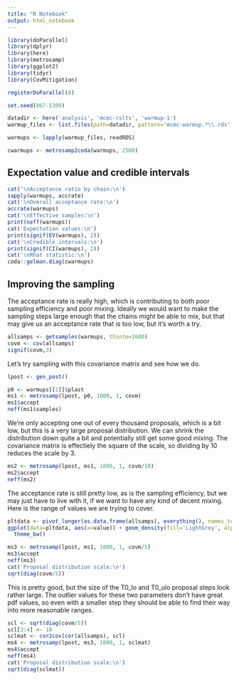```yaml
---
title: "R Notebook"
output: html_notebook
---
```


```r
library(doParallel)
library(dplyr)
library(here)
library(metrosamp)
library(ggplot2)
library(tidyr)
library(CovMitigation)

registerDoParallel(8)

set.seed(867-5309)
```

```r
datadir <- here('analysis', 'mcmc-rslts', 'warmup-1')
warmup_files <- list.files(path=datadir, pattern='mcmc-warmup.*\\.rds', full.names=TRUE)

warmups <- lapply(warmup_files, readRDS)

cwarmups <- metrosamp2coda(warmups, 2500)
```

## Expectation value and credible intervals
```r
cat('\nAcceptance ratio by chain:\n')
sapply(warmups, accrate)
cat('\nOverall acceptance rate:\n')
accrate(warmups)
cat('\nEffective samples:\n')
print(neff(warmups))
cat('Expectation values:\n')
print(signif(EV(warmups), 2))
cat('\nCredible intervals:\n')
print(signif(CI(warmups), 2))
cat('\nRhat statistic:\n')
coda::gelman.diag(cwarmups)
```


## Improving the sampling

The acceptance rate is really high, which is contributing to both poor sampling
efficiency and poor mixing.  Ideally we would want to make the sampling steps
large enough that the chains might be able to mix, but that may give us an 
acceptance rate that is too low, but it's worth a try.

```r
allsamps <- getsamples(warmups, thinto=1600)
covm <- cov(allsamps)
signif(covm,3)
```

Let's try sampling with this covariance matrix and see how we do.
```r

lpost <- gen_post()

p0 <- warmups[[1]]$plast
ms1 <- metrosamp(lpost, p0, 1000, 1, covm)
ms1$accept
neff(ms1$samples)
```

We're only accepting one out of every thousand proposals, which is a bit low, but
this is a very large proposal distribution.  We can shrink the distribution down
quite a bit and potentially still get some good mixing.  The covariance matrix
is effectiely the square of the scale, so dividing by 10 reduces the scale by 3.

```r
ms2 <- metrosamp(lpost, ms1, 1000, 1, covm/10)
ms2$accept
neff(ms2)
```

The acceptance rate is still pretty low, as is the sampling efficiency, but we may
just have to live with it, if we want to have any kind of decent mixing.  Here is
the range of values we are trying to cover.  

```r
pltdata <- pivot_longer(as.data.frame(allsamps), everything(), names_to = 'parameter')
ggplot(data=pltdata, aes(x=value)) + geom_density(fill='LightGrey', alpha=0.5) + facet_wrap(~parameter, scales='free') +
  theme_bw()

```

```r
ms3 <- metrosamp(lpost, ms1, 1000, 1, covm/5)
ms3$accept
neff(ms3)
cat('Proposal distribution scale:\n')
sqrt(diag(covm/5))
```

This is pretty good, but the size of the T0_lo and T0_ulo proposal steps look 
rather large.  The outlier values for these two parameters don't have great pdf
values, so even with a smaller step they should be able to find their way into
more reasonable ranges.

```r
scl <- sqrt(diag(covm/5))
scl[3:4] <- 10
sclmat <- cor2cov(cor(allsamps), scl)
ms4 <- metrosamp(lpost, ms3, 1000, 1, sclmat)
ms4$accept
neff(ms4)
cat('Proposal distribution scale:\n')
sqrt(diag(sclmat))
```

